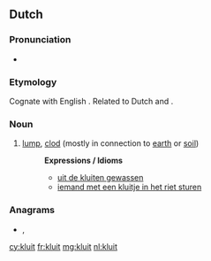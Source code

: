 ==Dutch==

===Pronunciation===
* {{audio|Nl-kluit.ogg|Audio|lang=nl}}

===Etymology===
Cognate with English {{m|en|cloud||}}. Related to Dutch {{m|nl|kloot||ball; testicle}} and {{m|nl|klont||lump}}.

===Noun===
{{nl-noun|f|-en|kluitje}}

# [[lump]], [[clod]] (mostly in connection to [[earth]] or [[soil]])
#: '''Expressions / Idioms'''
#:* [[uit de kluiten gewassen]]
#:* [[iemand met een kluitje in het riet sturen]]

===Anagrams===
* {{l|nl|kuilt}}, {{l|nl|luikt}}

[[cy:kluit]]
[[fr:kluit]]
[[mg:kluit]]
[[nl:kluit]]